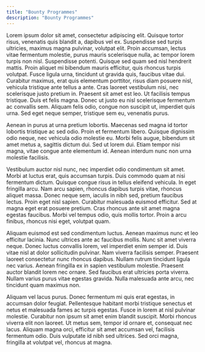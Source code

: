 ```yaml
---
title: "Bounty Programmes"
description: "Bounty Programmes"
---
```


Lorem ipsum dolor sit amet, consectetur adipiscing elit. Quisque tortor risus, venenatis quis blandit a, dapibus vel ex. Suspendisse sed turpis ultricies, maximus magna pulvinar, volutpat elit. Proin accumsan, lectus vitae fermentum molestie, purus mauris scelerisque nulla, ac tempor lorem turpis non nisl. Suspendisse potenti. Quisque sed quam sed nisl hendrerit mattis. Proin aliquet mi bibendum mauris efficitur, quis rhoncus turpis volutpat. Fusce ligula urna, tincidunt ut gravida quis, faucibus vitae dui. Curabitur maximus, erat quis elementum porttitor, risus diam posuere nisl, vehicula tristique ante tellus a ante. Cras laoreet vestibulum nisi, nec scelerisque justo pretium in. Praesent sit amet est leo. Ut facilisis tempus tristique. Duis et felis magna. Donec ut justo eu nisl scelerisque fermentum ac convallis sem. Aliquam felis odio, congue non suscipit ut, imperdiet quis urna. Sed eget neque semper, tristique sem eu, venenatis purus.

Aenean in purus at urna pretium lobortis. Maecenas sed magna id tortor lobortis tristique ac sed odio. Proin et fermentum libero. Quisque dignissim odio neque, nec vehicula odio molestie eu. Morbi felis augue, bibendum sit amet metus a, sagittis dictum dui. Sed ut lorem dui. Etiam tempor nisi magna, vitae congue ante elementum id. Aenean interdum nunc non urna molestie facilisis.

Vestibulum auctor nisl nunc, nec imperdiet odio condimentum sit amet. Morbi at luctus erat, quis accumsan turpis. Duis commodo quam at nisi fermentum dictum. Quisque congue risus in tellus eleifend vehicula. In eget fringilla arcu. Nam arcu sapien, rhoncus dapibus turpis vitae, rhoncus aliquet massa. Donec neque sem, iaculis in nibh sed, pretium faucibus lectus. Proin eget nisl sapien. Curabitur malesuada euismod efficitur. Sed at magna eget erat posuere pretium. Cras rhoncus ante sit amet magna egestas faucibus. Morbi vel tempus odio, quis mollis tortor. Proin a arcu finibus, rhoncus nisi eget, volutpat quam.

Aliquam euismod est sed condimentum luctus. Aenean maximus nunc et leo efficitur lacinia. Nunc ultrices ante ac faucibus mollis. Nunc sit amet viverra neque. Donec luctus convallis lorem, vel imperdiet enim semper id. Duis vitae nisl at dolor sollicitudin pulvinar. Nam viverra facilisis semper. Praesent laoreet consectetur nunc rhoncus dapibus. Nullam rutrum tincidunt ligula nec varius. Aenean fringilla ex in sapien vestibulum molestie. Praesent auctor blandit lorem nec ornare. Sed faucibus erat ultricies porta viverra. Nullam varius purus vitae egestas gravida. Nulla malesuada ante arcu, nec tincidunt quam maximus non.

Aliquam vel lacus purus. Donec fermentum mi quis erat egestas, in accumsan dolor feugiat. Pellentesque habitant morbi tristique senectus et netus et malesuada fames ac turpis egestas. Fusce in lorem at nisl pulvinar molestie. Curabitur non ipsum sit amet enim blandit suscipit. Morbi rhoncus viverra elit non laoreet. Ut metus sem, tempor id ornare et, consequat nec lacus. Aliquam magna orci, efficitur sit amet accumsan vel, facilisis fermentum odio. Duis vulputate id nibh sed ultrices. Sed orci magna, fringilla at volutpat vel, rhoncus at magna.